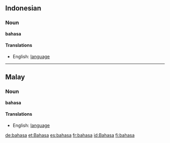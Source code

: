 ==Indonesian==
===Noun===
'''bahasa'''
====Translations====
*English: [[language]]

----

==Malay==
===Noun===
'''bahasa'''
====Translations====
*English: [[language]]

[[de:bahasa]]
[[et:Bahasa]]
[[es:bahasa]]
[[fr:bahasa]]
[[id:Bahasa]]
[[fi:bahasa]]